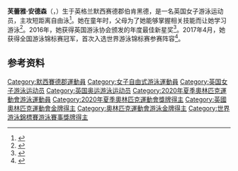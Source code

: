 {{bots|deny=InternetArchiveBot}}
{{NoteTA
|G1=Aquatics
}}
{{Infobox swimmer
| name           = 芙蕾雅·安德森
| image          = 
| caption        = 
| fullname       = 
| nationality    = {{GBR}}<br>{{ENG}}
| strokes        = [[自由泳|自由泳]]
| club           = Ellesmere College Titans
| coach          = 
| birth_date     = {{birth date and age|2001|3|4|df=yes}}
| birth_place    = {{ENG}}[[默西賽德郡|默西賽德郡]][[伯肯黑德|伯肯黑德]]
| death_date     = 
| death_place    = 
| height         = {{convert|1.91|m|ftin|abbr=no}}
| weight         = {{convert|78|kg|lb|abbr=on}}
| medaltemplates = 
{{MedalSport|女子[[游泳|游泳]]}}
{{MedalCountry|{{GBR2}}}}
{{MedalCompetition|[[奧林匹克運動會|奧林匹克運動會]]}}
{{MedalGold|[[2020年夏季奧林匹克運動會|2020 東京]]|[[2020年夏季奧林匹克運動會混合4×100公尺混合式接力比賽|男女混合4×100米混合泳接力]]}}
{{MedalCompetition|[[世界游泳锦标赛|世界游泳锦标赛]]}}
{{MedalBronze|[[2019年世界游泳锦标赛|2019 光州]]|[[2019年世界游泳锦标赛游泳比赛|男女混合4×100米混合泳接力]]}}
{{MedalCompetition|[[欧洲游泳锦标赛|欧洲游泳锦标赛]]}}
{{MedalGold|[[2018年欧洲游泳锦标赛|2018 格拉斯哥]]|4×200米自由泳接力}}
{{MedalGold|2018 格拉斯哥|男女混合4×100米混合泳接力}}
{{MedalGold|[[2020年欧洲游泳锦标赛|2020 布达佩斯]]|4×100米自由泳接力}}
{{MedalGold|2020 布达佩斯|4×200米自由泳接力}}
{{MedalGold|2020 布达佩斯|4×100米混合泳接力}}
{{MedalGold|2020 布达佩斯|男女混合4×100米自由泳接力}}
{{MedalGold|2020 布达佩斯|男女混合4×200米自由泳接力}}
{{MedalBronze|2018 格拉斯哥|男女混合4×200米自由泳接力}}
{{MedalBronze|2018 格拉斯哥|4×100米混合泳接力}}
{{MedalBronze|2020 布达佩斯|200米自由泳}}
{{MedalCompetition|[[欧洲短池游泳锦标赛|欧洲短池游泳锦标赛]]}}
{{MedalGold|2019 格拉斯哥|100米自由泳}}
{{MedalGold|2019 格拉斯哥|200米自由泳}}
{{MedalSilver|2019 格拉斯哥|男女混合4×50米自由泳接力}}
{{MedalCompetition|[[世界青年游泳锦标赛|世界青年游泳锦标赛]]}}
{{MedalGold|[[2017年世界青年游泳锦标赛|2017 印第安纳波利斯]]|100米自由泳}}
{{MedalCompetition|欧洲青年游泳锦标赛}}
{{MedalGold|2016 霍德梅泽瓦|100米自由泳}}
{{MedalGold|2018 赫尔辛基|50米自由泳}}
{{MedalGold|2018 赫尔辛基|100米自由泳}}
{{MedalGold|2018 赫尔辛基|4×100米混合泳接力}}
{{MedalSilver|2016 霍德梅泽瓦|4×200米自由泳接力}}
{{MedalSilver|2018 赫尔辛基|男女混合4×100米混合泳接力}}
{{MedalBronze|2016 霍德梅泽瓦|4×100米自由泳接力}}
{{MedalBronze|2016 霍德梅泽瓦|4×100米混合泳接力}}
{{MedalBronze|2016 霍德梅泽瓦|男女混合4×100米混合泳接力}}
{{MedalCountry|{{ENG}}}}
{{MedalCompetition|[[英联邦运动会|英联邦运动会]]}}
{{MedalBronze|[[2018年英联邦运动会|2018 黄金海岸]]|4×100米自由泳接力}}
{{MedalBronze|2018 黄金海岸|4×200米自由泳接力}}
}}
'''芙蕾雅·安德森'''（{{lang-en|Freya Anderson}}，{{bd|2001年|3月4日||}}）生于英格兰默西赛德郡伯肯黑德，是一名英国女子游泳运动员，主攻短距离自由泳<ref>{{cite web|url=https://teamengland.org/team-england-athletes/freya-anderson|title=Freya Anderson|work=Team England|accessdate=2018-08-07|archiveurl=https://web.archive.org/web/20200222210817/https://teamengland.org/team-england-athletes/freya-anderson|archivedate=2020-02-22}}</ref>。她在童年时，父母为了她能够掌握相关技能而让她学习游泳<ref>{{cite web|url=https://results.gc2018.com/en/swimming/athlete-profile-n6035069-freya-anderson.htm|title=Freya Anderson|work=Gold Coast 2018|accessdate=2020-08-23|archiveurl=https://web.archive.org/web/20180804231750/https://results.gc2018.com/en/swimming/athlete-profile-n6035069-freya-anderson.htm|archivedate=2018-08-04}}</ref>。2016年，她获得英国游泳协会颁发的年度最佳新星奖<ref>{{cite web|url=https://www.britishswimming.org/athlete-swimming-profiles/british-swimming-profiles/freya-anderson/|title=Freya Anderson|work=British Swimming|accessdate=2020-08-23|archiveurl=https://web.archive.org/web/20191226191141/https://www.britishswimming.org/athlete-swimming-profiles/british-swimming-profiles/freya-anderson/|archivedate=2019-12-26}}</ref>。2017年4月，她获得全国游泳锦标赛冠军，首次入选世界游泳锦标赛参赛阵容<ref>{{cite web|url=https://northwestacademiestrust.co.uk/superstar-swimmer-freya-anderson-jumps-support-primary-school-gala/|title=Superstar Swimmer Freya Anderson Jumps In To Support Primary School Gala|publisher=North West Academies Trust|date=2017-12-13|accessdate=2020-08-23|archiveurl=https://archive.is/D0aWu|archivedate=2020-08-23}}</ref>。

==参考资料==
{{reflist}}
{{奥林匹克运动会游泳比赛混合4×100米混合泳接力冠军}}
{{Authority control}}
{{DEFAULTSORT:Anderson, Freya}}
[[Category:默西賽德郡運動員|Category:默西賽德郡運動員]]
[[Category:女子自由式游泳運動員|Category:女子自由式游泳運動員]]
[[Category:英国女子游泳运动员|Category:英国女子游泳运动员]]
[[Category:英国奥运游泳运动员|Category:英国奥运游泳运动员]]
[[Category:2020年夏季奧林匹克運動會游泳運動員|Category:2020年夏季奧林匹克運動會游泳運動員]]
[[Category:2020年夏季奧林匹克運動會獎牌得主|Category:2020年夏季奧林匹克運動會獎牌得主]]
[[Category:英國奧林匹克運動會金牌得主|Category:英國奧林匹克運動會金牌得主]]
[[Category:奧林匹克運動會游泳金牌得主|Category:奧林匹克運動會游泳金牌得主]]
[[Category:世界游泳錦標賽游泳賽事獎牌得主|Category:世界游泳錦標賽游泳賽事獎牌得主]]